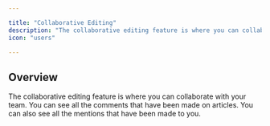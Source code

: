 ```yaml
---

title: "Collaborative Editing"
description: "The collaborative editing feature is where you can collaborate with your team."
icon: "users"

---
```


## Overview

The collaborative editing feature is where you can collaborate with your team. You can see all the comments that have been made on articles. You can also see all the mentions that have been made to you.
